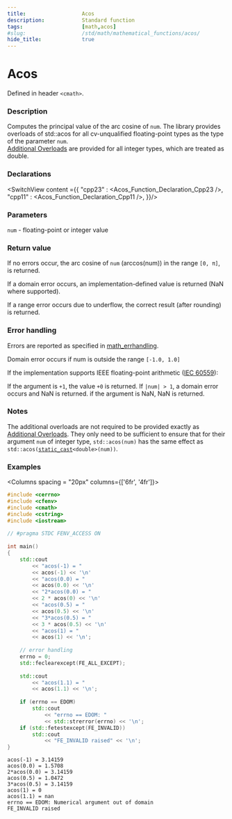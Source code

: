 ```yaml
---
title:                  Acos
description:            Standard function
tags:                   [math,acos]
#slug:                  /std/math/mathematical_functions/acos/
hide_title:             true
---
```




# Acos

Defined in header `<cmath>`.

### Description

Computes the principal value of the arc cosine of <code>num</code>.
<Since v='cpp23'> The library provides overloads of std::acos for all cv-unqualified floating-point types as the type of the parameter <code>num</code>. </Since><br/>
<Since v='cpp11'><a href='#declarations'>Additional Overloads</a> are provided for all integer types, which are treated as <span class='col-lb'>double</span>. </Since>

### Declarations

<SwitchView content ={{
    "cpp23" : <Acos_Function_Declaration_Cpp23 />,
    "cpp11" : <Acos_Function_Declaration_Cpp11 />,
}}/>

### Parameters
 
&#8203;<code>num</code> - floating-point or integer value

### Return value

If no errors occur, the arc cosine of <code>num</code> (arccos(num)) in the range `[0, π]`, is returned.

If a domain error occurs, an implementation-defined value is returned (NaN where supported).

If a range error occurs due to underflow, the correct result (after rounding) is returned.

### Error handling

Errors are reported as specified in <a href='/docs/std/math/math_errhandling'>math_errhandling</a>.

Domain error occurs if num is outside the range `[-1.0, 1.0]`

If the implementation supports IEEE floating-point arithmetic (<a href='https://www.iso.org/standard/80985.html'>IEC 60559</a>):

If the argument is `+1`, the value `+0` is returned.
If `|num| > 1`, a domain error occurs and NaN is returned.
if the argument is NaN, NaN is returned.

### Notes

The additional overloads are not required to be provided exactly as <a href='#declarations'>Additional Overloads</a>. 
They only need to be sufficient to ensure that for their argument <code>num</code> of integer type, 
`std::acos(num)` has the same effect as <code>std::acos(<a href='/docs/std/lang-support/static_cast'>static_cast</a>&lt;<span class='col-lb'>double</span>&gt;(num))</code>.

### Examples

<Columns spacing = "20px" columns={['6fr', '4fr']}>
<div>

```cpp
#include <cerrno>
#include <cfenv>
#include <cmath>
#include <cstring>
#include <iostream>
 
// #pragma STDC FENV_ACCESS ON
 
int main()
{
    std::cout 
        << "acos(-1) = " 
        << acos(-1) << '\n'
        << "acos(0.0) = " 
        << acos(0.0) << '\n'
        << "2*acos(0.0) = " 
        << 2 * acos(0) << '\n'
        << "acos(0.5) = " 
        << acos(0.5) << '\n'
        << "3*acos(0.5) = " 
        << 3 * acos(0.5) << '\n'
        << "acos(1) = " 
        << acos(1) << '\n';
 
    // error handling
    errno = 0;
    std::feclearexcept(FE_ALL_EXCEPT);
 
    std::cout 
        << "acos(1.1) = " 
        << acos(1.1) << '\n';
 
    if (errno == EDOM)
        std::cout 
            << "errno == EDOM: " 
            << std::strerror(errno) << '\n';
    if (std::fetestexcept(FE_INVALID))
        std::cout 
            << "FE_INVALID raised" << '\n';
}

```

</div><div>

```plaintext title="Result"
acos(-1) = 3.14159
acos(0.0) = 1.5708
2*acos(0.0) = 3.14159
acos(0.5) = 1.0472
3*acos(0.5) = 3.14159
acos(1) = 0
acos(1.1) = nan
errno == EDOM: Numerical argument out of domain
FE_INVALID raised
```

</div>
</Columns>